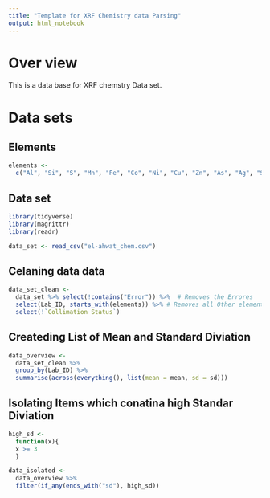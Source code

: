 ```yaml
---
title: "Template for XRF Chemistry data Parsing"
output: html_notebook
---
```


# Over view

This is a data base for XRF chemstry Data set.

# Data sets

## Elements

```r
elements <-
  c("Al", "Si", "S", "Mn", "Fe", "Co", "Ni", "Cu", "Zn", "As", "Ag", "Sn", "Sb", "Au", "Pb", "Bi")
```


## Data set

```r
library(tidyverse)
library(magrittr)
library(readr)

data_set <- read_csv("el-ahwat_chem.csv")

```


## Celaning data data

```r
data_set_clean <- 
  data_set %>% select(!contains("Error")) %>%  # Removes the Errores
  select(Lab_ID, starts_with(elements)) %>% # Removes all Other elements
  select(!`Collimation Status`)
```

## Createding List of Mean and Standard Diviation

```r
data_overview <- 
  data_set_clean %>%
  group_by(Lab_ID) %>% 
  summarise(across(everything(), list(mean = mean, sd = sd)))
```

## Isolating Items which conatina high Standar Diviation

```r

high_sd <- 
  function(x){
  x >= 3
  }

data_isolated <-
  data_overview %>% 
  filter(if_any(ends_with("sd"), high_sd))
```


